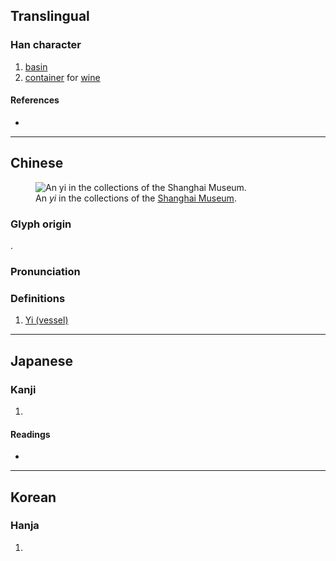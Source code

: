 {{character info/new}}
==Translingual==

===Han character===
{{Han char|rn=22|rad=匚|as=03|sn=5|four=71711|canj=SPD|ids=⿷匚也}}

# [[basin]]
# [[container]] for [[wine]]

====References====
* {{Han ref|kx=0153.140|dkj=02598|dj=0345.040|hdz=10082.060|uh=531C|ud=21276|bh=C96C|bd=51564}}

----

==Chinese==
{{zh-forms}}
[[File:20090822 Shanghai Museum 3256.jpg|thumb|An ''yi'' in the collections of the [[W:Shanghai Museum|Shanghai Museum]].]]

===Glyph origin===
{{Han etym}}
{{Han compound|匚|也|ls=psc|ls2=ic|c1=s|c2=p|t1=container|t2=container}}. 

===Pronunciation===
{{zh-pron
|m=yí
|c=ji4
|mc=y
|oc=y
|cat=
}}

===Definitions===
{{zh-hanzi}}

# [[w:Yi (vessel)|Yi (vessel)]]

----

==Japanese==

===Kanji===
{{ja-kanji|grade=|rs=匚03}}

# {{defn|lang=ja|sort=匚03}}

====Readings====
* {{ja-readings|on=い,た,だ|kun=[[ひさげ]] (hisage), [[はんぞう]] (hanzou)}}

----

==Korean==

===Hanja===
{{ko-hanja|hangeul=이|rv=i|mr=i}}

# {{defn|lang=ko|sort=匚03}}
